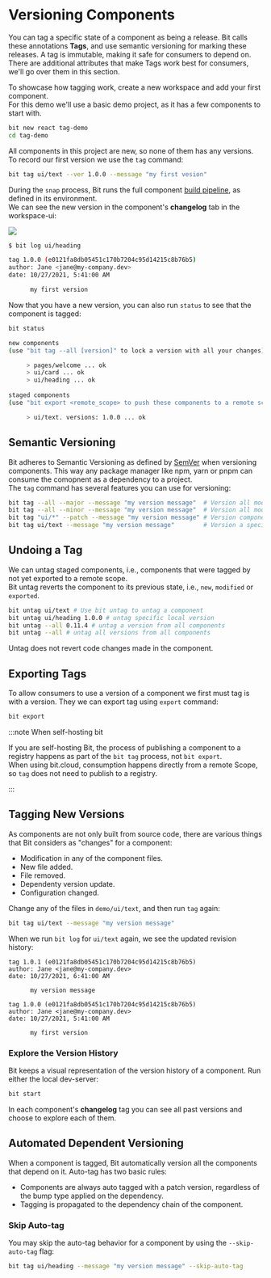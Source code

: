 
# Versioning Components

You can tag a specific state of a component as being a release. Bit calls these annotations **Tags**, and use semantic versioning for marking these releases. A tag is immutable, making it safe for consumers to depend on.  
There are additional attributes that make Tags work best for consumers, we'll go over them in this section.

To showcase how tagging work, create a new workspace and add your first component.  
For this demo we'll use a basic demo project, as it has a few components to start with.

```bash
bit new react tag-demo
cd tag-demo
```

All components in this project are new, so none of them has any versions.  
To record our first version we use the `tag` command:

```bash
bit tag ui/text --ver 1.0.0 --message "my first vesion"
```

During the `snap` process, Bit runs the full component [build pipeline](/docs/dev-services/builder/build-pipelines#build-pipelines), as defined in its environment.  
We can see the new version in the component's **changelog** tab in the workspace-ui:

<Image src={firstTag} />

```bash
$ bit log ui/heading

tag 1.0.0 (e0121fa8db05451c170b7204c95d14215c8b76b5)
author: Jane <jane@my-company.dev>
date: 10/27/2021, 5:41:00 AM

      my first version
```

Now that you have a new version, you can also run `status` to see that the component is tagged:

```bash
bit status
```

```bash
new components
(use "bit tag --all [version]" to lock a version with all your changes)

     > pages/welcome ... ok
     > ui/card ... ok
     > ui/heading ... ok
                         
staged components
(use "bit export <remote_scope> to push these components to a remote scope")

     > ui/text. versions: 1.0.0 ... ok
```

## Semantic Versioning

Bit adheres to Semantic Versioning as defined by [SemVer](https://semver.org/) when versioning components. This way any package manager like npm, yarn or pnpm can consume the comopnent as a dependency to a project.  
The `tag` command has several features you can use for versioning:

```bash
bit tag --all --major --message "my version message"  # Version all modified and new components with a major version.
bit tag --all --minor --message "my version message"  # Version all modified and new components with a minor version.
bit tag "ui/*" --patch --message "my version message" # Version components matching the pattern with a patch vesion.
bit tag ui/text --message "my version message"        # Version a specific component with default increment (patch).
```

## Undoing a Tag

We can untag staged components, i.e., components that were tagged by not yet exported to a remote scope.  
Bit untag reverts the component to its previous state, i.e., `new`, `modified` or `exported`.

```bash
bit untag ui/text # Use bit untag to untag a component
bit untag ui/heading 1.0.0 # untag specific local version
bit untag --all 0.11.4 # untag a version from all components
bit untag --all # untag all versions from all components
```

Untag does not revert code changes made in the component.

## Exporting Tags

To allow consumers to use a version of a component we first must tag is with a version. They we can export tag using `export` command:

```bash
bit export
```

:::note When self-hosting bit

If you are self-hosting Bit, the process of publishing a component to a registry happens as part of the `bit tag` process, not `bit export`.  
When using bit.cloud, consumption happens directly from a remote Scope, so `tag` does not need to publish to a registry.

:::

## Tagging New Versions

As components are not only built from source code, there are various things that Bit considers as "changes" for a component:

- Modification in any of the component files.
- New file added.
- File removed.
- Dependenty version update.
- Configuration changed.

Change any of the files in `demo/ui/text`, and then run `tag` again:

```bash
bit tag ui/text --message "my version message"
```

When we run `bit log` for `ui/text` again, we see the updated revision history:

```
tag 1.0.1 (e0121fa8db05451c170b7204c95d14215c8b76b5)
author: Jane <jane@my-company.dev>
date: 10/27/2021, 6:41:00 AM

      my version message

tag 1.0.0 (e0121fa8db05451c170b7204c95d14215c8b76b5)
author: Jane <jane@my-company.dev>
date: 10/27/2021, 5:41:00 AM

      my first version
```

### Explore the Version History

Bit keeps a visual representation of the version history of a component. Run either the local dev-server:

```bash
bit start
```

In each component's **changelog** tag you can see all past versions and choose to explore each of them.

## Automated Dependent Versioning

When a component is tagged, Bit automatically version all the components that depend on it. Auto-tag has two basic rules:

- Components are always auto tagged with a patch version, regardless of the bump type applied on the dependency.
- Tagging is propagated to the dependency chain of the component.

### Skip Auto-tag

You may skip the auto-tag behavior for a component by using the `--skip-auto-tag` flag:

```bash
bit tag ui/heading --message "my version message" --skip-auto-tag
```
